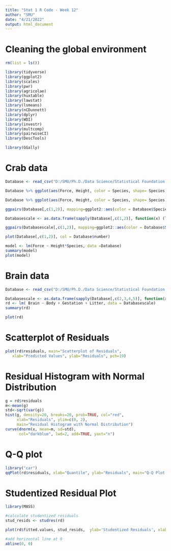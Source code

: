 ---
title: "Stat 1 R Code - Week 12"
author: "SMU"
date: "4/21/2022"
output: html_document
---

# Cleaning the global environment
```{r}
rm(list = ls())
```

```{r include = FALSE}
library(tidyverse)
library(ggplot2)
library(scales)
library(pwr)
library(agricolae)
library(huxtable)
library(lawstat)
library(lsmeans)
library(nCDunnett)
library(dplyr)
library(WDI)
library(investr)
library(multcomp)
library(pairwiseCI)
library(DescTools)
```

```{r}
library(GGally)
```
# Crab data
```{r}
Database <- read_csv("D:/SMU/Ph.D./Data Science/Statistical Foundation for Data Science/Assignment/Unit 12/Crab.csv")
```
```{r}
Database %>% ggplot(aes(Force, Height, color = Species, shape= Species)) + geom_point() + geom_smooth(method = "lm")+ ggtitle("Craw Closing Force versus Propdus Height")

Database %>% ggplot(aes(Force, Height, color = Species, shape= Species)) + geom_point() + ggtitle("Craw Closing Force versus Propdus Height")
```

```{r}
ggpairs(Database[,c(1,2)], mapping=ggplot2::aes(color = Database$Species) )
```
```{r}
Databasescale <- as.data.frame(sapply(Database[,c(1,2)], function(x) (log(x))))
```

```{r}
ggpairs(Databasescale[,c(1,2)], mapping=ggplot2::aes(color = Database$Species))
```

```{r}
plot(Database[,c(1,2)], col = Database$number)
```

```{r}
model <- lm(Force ~ Height*Species, data =Database)
summary(model)
plot(model)
```

# Brain data

```{r}
Database <- read_csv("D:/SMU/Ph.D./Data Science/Statistical Foundation for Data Science/Assignment/Unit 12/brain.csv")
```

```{r}
Databasescale <- as.data.frame(sapply(Database[,c(2,3,4,5)], function(x) (log(x))))
rd <- lm( Brain ~ Body + Gestation + Litter, data = Databasescale)
summary(rd)
```
```{r}
plot(rd)
```


# Scatterplot of Residuals
```{r}
plot(rd$residuals, main="Scatterplot of Residuals",
   xlab="Predicted Values", ylab="Residuals", pch=19)
```

# Residual Histogram with Normal Distribution
```{r}
g = rd$residuals
m<-mean(g)
std<-sqrt(var(g))
hist(g, density=20, breaks=20, prob=TRUE, col="red",
     xlab="Residuals", ylim=c(0, 2), 
     main="Residual Histogram with Normal Distribution")
curve(dnorm(x, mean=m, sd=std), 
      col="darkblue", lwd=2, add=TRUE, yaxt="n")
```
# Q-Q plot
```{r}
library("car")
qqPlot(rd$residuals, xlab="Quantile", ylab="Residuals", main="Q-Q Plot of Residuals")

```
# Studentized Residual Plot

```{r}
library(MASS)

#calculate studentized residuals
stud_resids <- studres(rd)

plot(rd$fitted.values, stud_resids,  ylab='Studentized Residuals', xlab='Predicted Values', main="Studentized Residuals Plot") 

#add horizontal line at 0
abline(0, 0)
```





